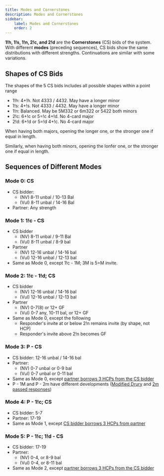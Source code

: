 ```yaml
---
title: Modes and Cornerstones
description: Modes and Cornerstones
sidebar:
    label: Modes and Cornerstones
    order: 2
---
```



**1!h, 1!s, 1!n, 2!c, and 2!d** are the **Cornerstones** (CS) bids of the system. With different **modes** (preceding sequences), CS bids show the same distributions with different strengths. Continuations are similar with some variations.

## Shapes of CS Bids

The shapes of the 5 CS bids includes all possible shapes within a point range

- 1!h: 4+!h. Not 4333 / 4432. May have a longer minor
- 1!s: 4+!s. Not 4333 / 4432. May have a longer minor
- 1!n: Balanced. May be 5M332 or 6m322 or 5422 both minors
- 2!c: 6+!c or 5=!c 4+!d. No 4-card major
- 2!d: 6+!d or 5=!d 4+!c. No 4-card major

When having both majors, opening the longer one, or the stronger one if equal in length.

Similarly, when having both minors, opening the lonfer one, or the stronger one if equal in length.


## Sequences of Different Modes

### Mode 0: CS

- CS bidder: 
    - (NV) 8-11 unbal / 10-13 Bal
    - (Vul) 8-11 unbal / 14-16 Bal
- Partner: Any strength

### Mode 1: 1!c - CS

- CS bidder
    - (NV) 8-11 unbal / 9-11 Bal
    - (Vul) 8-11 unbal / 8-9 bal
- Partner
    - (NV) 12-16 unbal / 14-16 bal
    - (Vul) 12-16 unbal / 12-13 bal
- Same as Mode 0, except 1!c - 1M; 3M is 5=M invite.

### Mode 2: 1!c - 1!d; CS
- CS bidder
    - (NV) 12-16 unbal / 14-16 bal
    - (Vul) 12-16 unbal / 12-13 bal
- Partner
    - (NV) 0-7(8) or 12+ GF
    - (Vul) 0-7 any, 10-11 bal, or 12+ GF
- Same as Mode 0, except the following
    - Responder's invite at or below 2!n remains invite (by shape, not HCP)
    - Responder's invite above 2!n becomes GF


### Mode 3: P - CS

- CS bidder: 12-16 unbal / 14-16 bal
- Partner: 
    - (NV) 0-7 unbal or 0-9 bal
    - (Vul) 0-7 unbal or 0-11 bal
- Same as Mode 0, except <u>partner borrows 3 HCPs from the CS bidder</u>
- P - 1M and P - 2m have different developments ([Modified Drury](/modules/cornerstones/#modified-drury) and [2m passed responses](/modules/cornerstones/#2m-passed-response))


### Mode 4: P - 1!c; CS

- CS bidder: 5-7
- Partner: 17-19
- Same as Mode 1, except <u>CS bidder borrows 3 HCPs from partner</u>


### Mode 5: P - 1!c; 1!d - CS
- CS bidder: 17-19
- Partner: 
    - (NV) 0-4, or 8-9 bal
    - (Vul) 0-4, or 8-11 bal
- Same as Mode 2, except <u>partner borrows 3 HCPs from the CS bidder</u>
